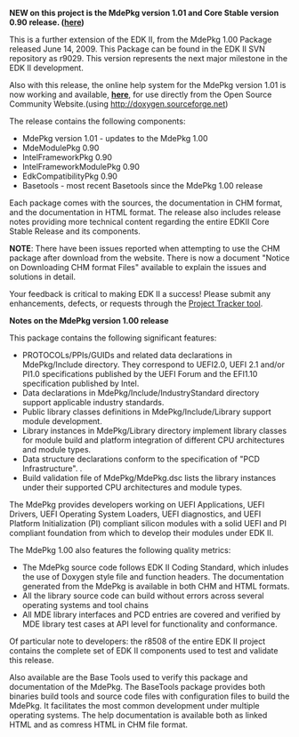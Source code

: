 <!-- [[Category:EDKII]] -->
<!-- [[Category:Out of Date]] -->
'''NEW on this project is the MdePkg version 1.01 and Core Stable version 0.90 release.  ([http://sourceforge.net/projects/edk2/files/Releases/EDK%20II%20Core%20(v%200.90)/ here])'''  

This is a further extension of the EDK II, from the MdePkg 1.00 Package released June 14, 2009.  This Package can be found in the EDK II SVN repository as r9029.  This version represents the next major milestone in the EDK II development.

Also with this release, the online help system for the MdePkg version 1.01 is now working and available, '''[http://edk2.sourceforge.net/dox/ here]''', for use directly from the Open Source Community Website.(using http://doxygen.sourceforge.net)

The release contains the following components:

*MdePkg version 1.01 - updates to the MdePkg 1.00 
*MdeModulePkg 0.90 
*IntelFrameworkPkg 0.90
*IntelFrameworkModulePkg 0.90
*EdkCompatibilityPkg 0.90
*Basetools - most recent Basetools since the MdePkg 1.00 release

Each package comes with the sources, the documentation in CHM format, and the documentation in HTML format.  The release also includes release notes providing more technical content regarding the entire EDKII Core Stable Release and its components.

'''NOTE''':  There have been issues reported when attempting to use the CHM package after download from the website.  There is now a document "Notice on Downloading CHM format Files" available to explain the issues and solutions in detail.

Your feedback is critical to making EDK II a success! Please submit any enhancements, defects, or requests through the [http://sourceforge.net/apps/trac/edk2/report Project Tracker tool]. 

'''Notes on the MdePkg version 1.00 release'''

This package contains the following significant features:

*PROTOCOLs/PPIs/GUIDs and related data declarations in MdePkg/Include directory. They correspond to UEFI2.0, UEFI 2.1 and/or PI1.0 specifications published by the UEFI Forum and the EFI1.10 specification published by Intel. 
*Data declarations in MdePkg/Include/IndustryStandard directory  support applicable industry standards. 
*Public library classes definitions in MdePkg/Include/Library support module development. 
*Library instances in MdePkg/Library directory  implement library classes for module build and platform integration of different CPU architectures and module types. 
*Data structure declarations conform to the specification of "PCD Infrastructure". . 
*Build validation file of MdePkg/MdePkg.dsc lists the library instances under their supported CPU architectures and module types. 
The MdePkg provides developers working on UEFI Applications, UEFI Drivers, UEFI Operating System Loaders, UEFI diagnostics, and UEFI Platform Initialization (PI) compliant silicon modules with a solid UEFI and PI compliant foundation from which to develop their modules under EDK II.   

The MdePkg 1.00 also features the following quality metrics:

*The MdePkg source code follows EDK II Coding Standard, which inludes the use of Doxygen style file and function headers.  The documentation generated from the MdePkg is available in both CHM and HTML formats. 
*All the library source code can build without errors across several operating systems and tool chains 
*All MDE library interfaces and PCD entries are covered and verified by MDE library test cases at API level for functionality and conformance.  
Of particular note to developers:  the r8508 of the entire EDK II project contains the complete set of EDK II components used to test and validate this release.

Also available are the Base Tools used to verify this package and documentation of the MdePkg.  The BaseTools package provides both binaries build tools and source code files with configuration files to build the MdePkg.  It facilitates the most common development under multiple operating systems.   The help documentation is available both as linked HTML and as comress HTML in CHM file format.